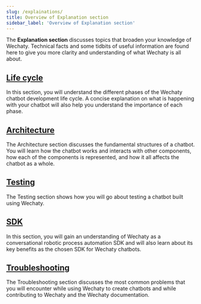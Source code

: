 ```yaml
---
slug: /explainations/
title: Overview of Explanation section
sidebar_label: 'Overview of Explanation section'
---
```


The **Explanation section** discusses topics that broaden your knowledge of Wechaty. Technical facts and some tidbits of useful information are found here to give you more clarity and understanding of what Wechaty is all about.

## [Life cycle](#placeholder-link)

In this section, you will understand the different phases of the Wechaty chatbot development life cycle. A concise explanation on what is happening with your chatbot will also help you understand the importance of each phase.

## [Architecture](#placeholder-link)

The Architecture section discusses the fundamental structures of a chatbot. You will learn how the chatbot works and interacts with other components, how each of the components is represented, and how it all affects the chatbot as a whole.

## [Testing](#placeholder-link)

The Testing section shows how you will go about testing a chatbot built using Wechaty. 

## [SDK](#placeholder-link)

In this section, you will gain an understanding of Wechaty as a conversational robotic process automation SDK and will also learn about its key benefits as the chosen SDK for Wechaty chatbots.

## [Troubleshooting](#placeholder-link)

The Troubleshooting section discusses the most common problems that you will encounter while using Wechaty to create chatbots and while contributing to Wechaty and the Wechaty documentation.
